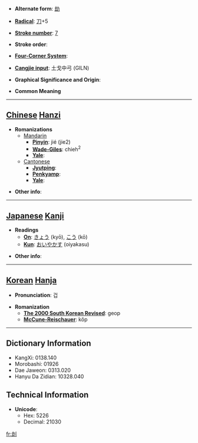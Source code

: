 * '''Alternate form''': [[劫]]

* '''[[Wiktionary:Chinese radical index| Radical]]''': [[Wiktionary:Chinese radical index 刀|刀]]+5

* '''[[Wiktionary:Chinese total strokes index|Stroke number]]''': [[Wiktionary:Chinese total strokes index 7|7]]

* '''Stroke order''': 

* '''[[Wiktionary:Chinese four corner index|Four-Corner System]]''': 

* '''[[Wiktionary:Chinese Cangjie index|Cangjie input]]''': 土戈中弓 (GILN)

* '''Graphical Significance and Origin''': 

* '''Common Meaning'''

----

== [[Chinese]] [[Hanzi]] ==

* '''Romanizations'''
** [[Mandarin]]
*** '''[[Pinyin]]''': jié (jie2)
*** '''[[Wade-Giles]]''': chieh<sup>2</sup>
*** '''[[Yale]]''': 
**[[Cantonese]]
***'''[[Jyutping]]''':
***'''[[Penkyamp]]''': 
***'''[[Yale]]''': 

* '''Other info''': 

----

== [[Japanese]] [[Kanji]] ==

* '''Readings'''
** '''[[On]]''': [[きょう]] (kyō), [[こう]] (kō)
** '''[[Kun]]''': [[おいやかす]] (oiyakasu)

* '''Other info''':  

----

== [[Korean]] [[Hanja]] ==

* '''Pronunciation''': 겁

* '''Romanization'''
** '''[[The 2000 South Korean Revised Romanization|The 2000 South Korean Revised]]''': geop
** '''[[McCune-Reischauer]]''': kŏp

----

== Dictionary Information ==

* KangXi: 0138.140
* Morobashi: 01926
* Dae Jaweon: 0313.020
* Hanyu Da Zidian: 10328.040

== Technical Information ==

* '''Unicode''':
** Hex: 5226
** Decimal: 21030

[[fr:刦]]